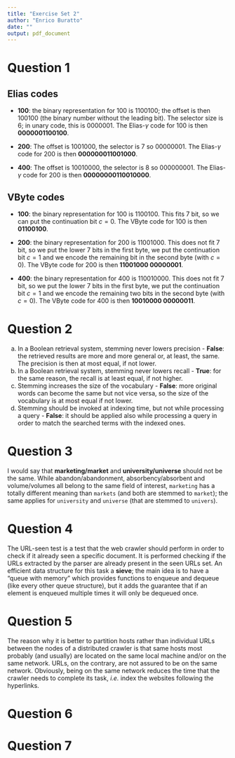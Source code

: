 ```yaml
---
title: "Exercise Set 2"
author: "Enrico Buratto"
date: ""
output: pdf_document
---
```


# Question 1

## Elias codes

- **100**: the binary representation for 100 is 1100100; the offset is then 100100 (the binary number without the leading bit). The selector size is 6; in unary code, this is 0000001. The Elias-$\gamma$ code for 100 is then **0000001100100**.

- **200**: The offset is 1001000, the selector is 7 so 00000001. The Elias-$\gamma$ code for 200 is then **000000011001000**. 

- **400**: The offset is 10010000, the selector is 8 so 000000001. The Elias-$\gamma$ code for 200 is then **00000000110010000**. 

## VByte codes

- **100**: the binary representation for 100 is 1100100. This fits 7 bit, so we can put the continuation bit $c=0$. The VByte code for 100 is then **01100100**.

- **200**: the binary representation for 200 is 11001000. This does not fit 7 bit, so we put the lower 7 bits in the first byte, we put the continuation bit $c=1$ and we encode the remaining bit in the second byte (with $c=0$). The VByte code for 200 is then **11001000 00000001**.

- **400**: the binary representation for 400 is 110010000. This does not fit 7 bit, so we put the lower 7 bits in the first byte, we put the continuation bit $c=1$ and we encode the remaining two bits in the second byte (with $c=0$). The VByte code for 400 is then **10010000 00000011**.

# Question 2

a. In a Boolean retrieval system, stemming never lowers precision - **False**: the retrieved results are more and more general or, at least, the same. The precision is then at most equal, if not lower.
b. In a Boolean retrieval system, stemming never lowers recall - **True**: for the same reason, the recall is at least equal, if not higher.
c. Stemming increases the size of the vocabulary - **False**: more original words can become the same but not vice versa, so the size of the vocabulary is at most equal if not lower.
d. Stemming should be invoked at indexing time, but not while processing a query - **False**: it should be applied also while processing a query in order to match the searched terms with the indexed ones.

# Question 3

I would say that **marketing/market** and **university/universe** should not be the same. While abandon/abandonment, absorbency/absorbent and volume/volumes all belong to the same field of interest, `marketing` has a totally different meaning than `markets` (and both are stemmed to `market`); the same applies for `university` and `universe` (that are stemmed to `univers`).

# Question 4

The URL-seen test is a test that the web crawler should perform in order to check if it already seen a specific document. It is performed checking if the URLs extracted by the parser are already present in the seen URLs set. An efficient data structure for this task a **sieve**; the main idea is to have a "queue with memory" which provides functions to enqueue and dequeue (like every other queue structure), but it adds the guarantee that if an element is enqueued multiple times it will only be dequeued once.

# Question 5

The reason why it is better to partition hosts rather than individual URLs between the nodes of a distributed crawler is that same hosts most probably (and usually) are located on the same local machine and/or on the same network. URLs, on the contrary, are not assured to be on the same network. Obviously, being on the same network reduces the time that the crawler needs to complete its task, _i.e._ index the websites following the hyperlinks.

# Question 6



# Question 7
